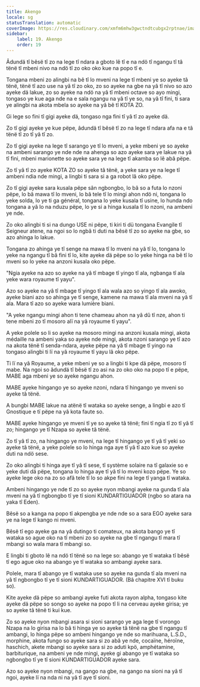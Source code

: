 ```yaml
---
title: Akengo
locale: sg
statusTranslation: automatic
coverImage: https://res.cloudinary.com/xmfm6mhw3gwctndtcubgx2rptnae/image/upload/v1741354419/small_cover_la_gran_rebelion_28716e29d2.webp
sidebar:
    label: 19. Akengo
    order: 19
---
```

Âdundä tî bêsë tî zo na lege tî ndara a gboto lê tî e na ndö tî ngangu tî tâ tënë tî mbeni nivo na ndö tî zo oko oko kue na popo tî e.

Tongana mbeni zo alingbi na bê tî lo mveni na lege tî mbeni ye so ayeke tâ tënë, tënë tî azo use na yâ tî zo oko, zo so ayeke na gbe na yâ tî nivo so azo ayeke dä lakue, zo so ayeke na ndö na yâ tî mbeni octave so ayo mingi, tongaso ye kue aga nde na e sala ngangu na yâ tî ye so, na yâ tî fini, ti sara ye alingbi na akota mbela so ayeke na yâ bê tî KOTA ZO.

Gi lege so fini tî gigi ayeke dä, tongaso nga fini tî yâ tî zo ayeke dä.

Zo tî gigi ayeke ye kue pëpe, âdundä tî bêsë tî zo na lege tî ndara afa na e tâ tënë tî zo tî yâ tî zo.

Zo tî gigi ayeke na lege tî sarango ye tî lo mveni, a yeke mbeni ye so ayeke na ambeni sarango ye nde nde na ahenga so azo ayeke sara ye lakue na yâ tî fini, mbeni marionette so ayeke sara ye na lege tî akamba so lê abâ pëpe.

Zo tî yâ tî zo ayeke KOTA ZO so ayeke tâ tënë, a yeke sara ye na lege tî ambeni ndia nde mingi, a lingbi ti sara si a ga robot lâ oko pëpe.

Zo tî gigi ayeke sara kusala pëpe sân ngbongbo, lo bâ so a futa lo nzoni pëpe, lo bâ mawa tî lo mveni, lo bâ tele tî lo mingi ahon ndö ni, tongana lo yeke solda, lo ye ti ga général, tongana lo yeke kusala tî usine, lo hunda ndo tongana a yâ lo na nduzu pëpe, lo ye si a hinga kusala tî lo nzoni, na ambeni ye nde.

Zo oko alingbi ti si na dungo USE ni pëpe, ti kiri ti dü tongana Evangile tî Seigneur atene, na ngoi so lo ngbâ ti duti na bêsë tî zo so ayeke na gbe, so azo ahinga lo lakue.

Tongana zo ahinga ye tî senge na mawa tî lo mveni na yâ tî lo, tongana lo yeke na ngangu tî bâ fini tî lo, kite ayeke dä pëpe so lo yeke hinga na bê tî lo mveni so lo yeke na anzoni kusala oko pëpe.

"Ngia ayeke na azo so ayeke na yâ tî mbage tî yingo tî ala, ngbanga tî ala yeke wara royaume tî yayu".

Azo so ayeke na yâ tî mbage tî yingo tî ala wala azo so yingo tî ala awoko, ayeke biani azo so ahinga ye tî senge, kamene na mawa tî ala mveni na yâ tî ala. Mara tî azo so ayeke wara lumière biani.

"A yeke ngangu mingi ahon ti tene chameau ahon na yâ dû tî nze, ahon ti tene mbeni zo tî mosoro alï na yâ royaume tî yayu".

A yeke polele so li so ayeke na mosoro mingi na anzoni kusala mingi, akota médaille na ambeni yaka so ayeke nde mingi, akota nzoni sarango ye tî azo na akota tënë tî senda-ndara, ayeke pëpe na yâ tî mbage tî yingo na tongaso alingbi ti lï na yâ royaume tî yayu lâ oko pëpe.

Ti lï na yâ Royaume, a yeke mbeni ye so a lingbi ti kpe dä pëpe, mosoro tî mabe. Na ngoi so âdundä tî bêsë tî zo asi na zo oko oko na popo tî e pëpe, MABE aga mbeni ye so ayeke ngangu ahon.

MABE ayeke hingango ye so ayeke nzoni, ndara tî hingango ye mveni so ayeke tâ tënë.

A bungbi MABE lakue na atënë tî wataka so ayeke senge, a lingbi e azo tî Gnostique e tï pëpe na yâ kota faute so.

MABE ayeke hingango ye mveni tî ye so ayeke tâ tënë; fini tî ngia tî zo tî yâ tî zo; hingango ye tî Nzapa so ayeke tâ tënë.

Zo tî yâ tî zo, na hingango ye mveni, na lege tî hingango ye tî yâ tî yeki so ayeke tâ tënë, a yeke polele so lo hinga nga aye tî yâ tî azo kue so ayeke duti na ndö sese.

Zo oko alingbi ti hinga aye tî yâ tî sese, tî système solaire na tî galaxie so e yeke duti dä pëpe, tongana lo hinga aye tî yâ tî lo mveni kozo pëpe. Ye so ayeke lege oko na zo so afâ tele tî lo so akpe fini na lege tî yanga tî wataka.

Ambeni hingango ye nde tî zo so ayeke nyon mbangi ayeke na gunda tî ala mveni na yâ tî ngbongbo tî ye tî sioni KUNDARTIGUADOR (ngbo so atara na yaka tî Eden).

Bêsë so a kanga na popo tî akpengba ye nde nde so a sara EGO ayeke sara ye na lege tî kango ni mveni.

Bêsë tî ego ayeke ga na yâ dutingo ti comateux, na akota bango ye tî wataka so ague oko na tî mbeni zo so ayeke na gbe tî ngangu tî mara tî mbangi so wala mara tî mbangi so.

E lingbi ti gboto lê na ndö tî tënë so na lege so: abango ye tî wataka tî bêsë tî ego ague oko na abango ye tî wataka so ambangi ayeke sara.

Polele, mara tî abango ye tî wataka use so ayeke na gunda tî ala mveni na yâ tî ngbongbo tî ye tî sioni KUNDARTIGUADOR. (Bâ chapitre XVI tî buku so).

Kite ayeke dä pëpe so ambangi ayeke futi akota rayon alpha, tongaso kite ayeke dä pëpe so songo so ayeke na popo tî li na cerveau ayeke girisa; ye so ayeke tâ tënë ti kui kue.

Zo so ayeke nyon mbangi asara si sioni sarango ye aga lege tî vorongo Nzapa na lo girisa na lo bâ ti hinga ye so ayeke tâ tënë na gbe tî ngangu tî ambangi, lo hinga pëpe so ambeni hingango ye nde so marihuana, L.S.D., morphine, akota fungo so ayeke sara si zo abâ ye nde, cocaïne, héroïne, haschich, akete mbangi so ayeke sara si zo aduti kpö, amphétamine, barbiturique, na ambeni ye nde mingi, ayeke gi abango ye tî wataka so ngbongbo tî ye tî sioni KUNDARTIGUADOR ayeke sara.

Azo so ayeke nyon mbangi, na gango na gbe, na gango na sioni na yâ tî ngoi, ayeke lï na nda ni na yâ tî aye tî sioni.

